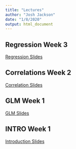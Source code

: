 ```yaml
---
title: "Lectures"
author: "Josh Jackson"
date: "1/8/2020"
output: html_document
---
```


## Regression Week 3
[Regression Slides](/Lectures/regression-4.html)

## Correlations Week 2
[Correlation Slides](/Lectures/Correlations-3.html)

## GLM Week 1
[GLM Slides](/Lectures/GLM-2.html)

## INTRO Week 1
[Introduction Slides](/Lectures/Introduction-1.html)

